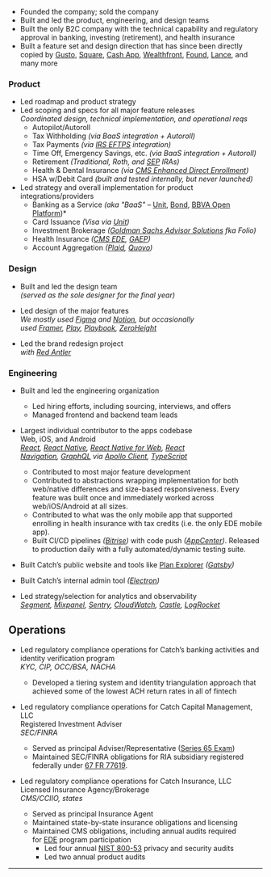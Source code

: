  <Cover
  src="/img/covers/catch.png"
  alt="Catch"
  caption="Catch"
/> 

- Founded the company; sold the company
- Built and led the product, engineering, and design teams
- Built the only B2C company with the technical capability and regulatory approval in banking, investing (retirement), and health insurance
- Built a feature set and design direction that has since been directly copied by [Gusto](https://twitter.com/CatchKristen/status/1321212601947312133?s=20&t=9p3X1Eh_DQ_jtbP57t2NzA), [Square](https://squareup.com/us/en/banking), [Cash App](https://cash.app/savings), [Wealthfront](https://www.wealthfront.com/blog/meet-autopilot-a-new-service-that-automates-your-savings-strategy/), [Found](https://found.com/taxes/), [Lance](https://www.lance.app/), and many more

### Product

- Led roadmap and product strategy
- Led scoping and specs for all major feature releases<br/>*Coordinated design, technical implementation, and operational reqs*
    - Autopilot/Autoroll
    - Tax Withholding *(via BaaS integration + Autoroll)*
    - Tax Payments *(via [IRS EFTPS](https://www.irs.gov/payments/eftps-the-electronic-federal-tax-payment-system) integration)*
    - Time Off, Emergency Savings, etc. *(via BaaS integration + Autoroll)*
    - Retirement *(Traditional, Roth, and [SEP](https://catch.co/post/catch-launches-sep-ira-retirement) IRAs)*
    - Health & Dental Insurance *(via [CMS Enhanced Direct Enrollment](https://www.cms.gov/programs-and-initiatives/health-insurance-marketplaces/direct-enrollment-and-enhanced-direct-enrollment))*
    - HSA w/Debit Card *(built and tested internally, but never launched)*
- Led strategy and overall implementation for product integrations/providers
    - Banking as a Service *(aka "BaaS" –* [Unit](https://www.unit.co/), [Bond](https://www.bond.tech/), [BBVA Open Platform](https://www.bbva.com/en/bbva-launches-first-baas-platform-in-the-u-s/))*
    - Card Issuance *(Visa via [Unit](https://www.unit.co/))*
    - Investment Brokerage *([Goldman Sachs Advisor Solutions](https://advisorsolutions.gs.com/home) fka Folio)*
    - Health Insurance *([CMS EDE](https://www.cms.gov/programs-and-initiatives/health-insurance-marketplaces/direct-enrollment-and-enhanced-direct-enrollment), [GAEP](https://www.cms.gov/CCIIO/Programs-and-Initiatives/State-Innovation-Waivers/Downloads/1332-GA-Suspension-Letter-of-GA-Access-Model-for-PY-2023.pdf))*
    - Account Aggregation *([Plaid](https://plaid.com/), [Quovo](https://www.forbes.com/sites/donnafuscaldo/2019/01/08/plaid-buys-quovo-in-its-first-major-acquisition/?sh=6cca0dbc648d))*

### Design

- Built and led the design team<br/>_(served as the sole designer for the final year)_
    
- Led design of the major features<br/>*We mostly used [Figma](https://www.figma.com/) and [Notion](https://www.notion.so/), but occasionally used [Framer](https://www.framer.com/), [Play](https://www.createwithplay.com/), [Playbook](https://www.playbookux.com/), [ZeroHeight](https://zeroheight.com/)*
    
- Led the brand redesign project<br/>*with [Red Antler](https://redantler.com/)*
    

### Engineering

- Built and led the engineering organization
    - Led hiring efforts, including sourcing, interviews, and offers
    - Managed frontend and backend team leads

- Largest individual contributor to the apps codebase<br/> Web, iOS, and Android<br/>*[React](https://reactjs.org/), [React Native](https://reactnative.dev/), [React Native for Web](https://necolas.github.io/react-native-web/), [React Navigation](https://reactnavigation.org/), [GraphQL](https://graphql.org/) via [Apollo Client](https://www.apollographql.com/docs/react/), [TypeScript](https://www.typescriptlang.org/)*
    - Contributed to most major feature development
    - Contributed to abstractions wrapping implementation for both web/native differences and size-based responsiveness. Every feature was built once and immediately worked across web/iOS/Android at all sizes.
    - Contributed to what was the only mobile app that supported enrolling in health insurance with tax credits (i.e. the only EDE mobile app).
    - Built CI/CD pipelines *([Bitrise](https://bitrise.io/))* with code push *([AppCenter](https://appcenter.ms/))*. Released to production daily with a fully automated/dynamic testing suite.
- Built Catch’s public website and tools like [Plan Explorer](https://catch.co/explorer/plans?sid=58198a77-5c4c-4d17-b85b-ae52342786b3) *([Gatsby](https://www.gatsbyjs.com/docs))*
    
- Built Catch’s internal admin tool *([Electron](https://www.electronjs.org/))*
- Led strategy/selection for analytics and observability<br/>*[Segment](https://segment.com/), [Mixpanel](https://mixpanel.com/), [Sentry](https://sentry.io/welcome/), [CloudWatch](https://aws.amazon.com/cloudwatch/), [Castle](https://castle.io/), [LogRocket](https://logrocket.com/)*
    

## Operations

- Led regulatory compliance operations for Catch’s banking activities and identity verification program<br/>*KYC, CIP, OCC/BSA, NACHA*
    - Developed a tiering system and identity triangulation approach that achieved some of the lowest ACH return rates in all of fintech

- Led regulatory compliance operations for Catch Capital Management, LLC<br/>Registered Investment Adviser<br/>*SEC/FINRA*
    - Served as principal Adviser/Representative ([Series 65 Exam](https://www.finra.org/registration-exams-ce/qualification-exams/series65))
    - Maintained SEC/FINRA obligations for RIA subsidiary registered federally under [67 FR 77619](https://www.govinfo.gov/app/details/FR-2002-12-18/02-31843).

- Led regulatory compliance operations for Catch Insurance, LLC<br/>Licensed Insurance Agency/Brokerage<br/>*CMS/CCIIO, states*    
    - Served as principal Insurance Agent
    - Maintained state-by-state insurance obligations and licensing
    - Maintained CMS obligations, including annual audits required for [EDE](https://www.cms.gov/programs-and-initiatives/health-insurance-marketplaces/direct-enrollment-and-enhanced-direct-enrollment) program participation
        - Led four annual [NIST 800-53](https://csrc.nist.gov/publications/detail/sp/800-53/rev-5/final) privacy and security audits
        - Led two annual product audits

---
<Cover
  src="/img/covers/catch-tv.jpg"
  alt="Catch"
/> 